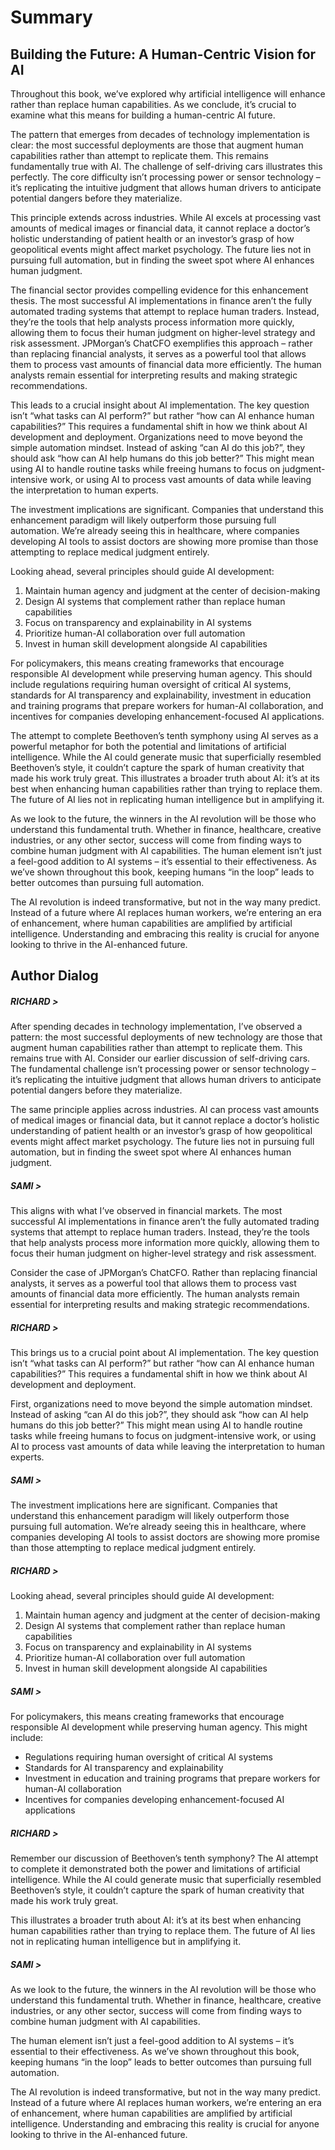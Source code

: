 # Summary {.unnumbered}

## Building the Future: A Human-Centric Vision for AI

Throughout this book, we've explored why artificial intelligence will enhance rather than replace human capabilities. As we conclude, it's crucial to examine what this means for building a human-centric AI future.

The pattern that emerges from decades of technology implementation is clear: the most successful deployments are those that augment human capabilities rather than attempt to replicate them. This remains fundamentally true with AI. The challenge of self-driving cars illustrates this perfectly. The core difficulty isn't processing power or sensor technology – it's replicating the intuitive judgment that allows human drivers to anticipate potential dangers before they materialize.

This principle extends across industries. While AI excels at processing vast amounts of medical images or financial data, it cannot replace a doctor's holistic understanding of patient health or an investor's grasp of how geopolitical events might affect market psychology. The future lies not in pursuing full automation, but in finding the sweet spot where AI enhances human judgment.

The financial sector provides compelling evidence for this enhancement thesis. The most successful AI implementations in finance aren't the fully automated trading systems that attempt to replace human traders. Instead, they're the tools that help analysts process information more quickly, allowing them to focus their human judgment on higher-level strategy and risk assessment. JPMorgan's ChatCFO exemplifies this approach – rather than replacing financial analysts, it serves as a powerful tool that allows them to process vast amounts of financial data more efficiently. The human analysts remain essential for interpreting results and making strategic recommendations.

This leads to a crucial insight about AI implementation. The key question isn't "what tasks can AI perform?" but rather "how can AI enhance human capabilities?" This requires a fundamental shift in how we think about AI development and deployment. Organizations need to move beyond the simple automation mindset. Instead of asking "can AI do this job?", they should ask "how can AI help humans do this job better?" This might mean using AI to handle routine tasks while freeing humans to focus on judgment-intensive work, or using AI to process vast amounts of data while leaving the interpretation to human experts.

The investment implications are significant. Companies that understand this enhancement paradigm will likely outperform those pursuing full automation. We're already seeing this in healthcare, where companies developing AI tools to assist doctors are showing more promise than those attempting to replace medical judgment entirely.

Looking ahead, several principles should guide AI development:

1. Maintain human agency and judgment at the center of decision-making
2. Design AI systems that complement rather than replace human capabilities
3. Focus on transparency and explainability in AI systems
4. Prioritize human-AI collaboration over full automation
5. Invest in human skill development alongside AI capabilities

For policymakers, this means creating frameworks that encourage responsible AI development while preserving human agency. This should include regulations requiring human oversight of critical AI systems, standards for AI transparency and explainability, investment in education and training programs that prepare workers for human-AI collaboration, and incentives for companies developing enhancement-focused AI applications.

The attempt to complete Beethoven's tenth symphony using AI serves as a powerful metaphor for both the potential and limitations of artificial intelligence. While the AI could generate music that superficially resembled Beethoven's style, it couldn't capture the spark of human creativity that made his work truly great. This illustrates a broader truth about AI: it's at its best when enhancing human capabilities rather than trying to replace them. The future of AI lies not in replicating human intelligence but in amplifying it.

As we look to the future, the winners in the AI revolution will be those who understand this fundamental truth. Whether in finance, healthcare, creative industries, or any other sector, success will come from finding ways to combine human judgment with AI capabilities. The human element isn't just a feel-good addition to AI systems – it's essential to their effectiveness. As we've shown throughout this book, keeping humans "in the loop" leads to better outcomes than pursuing full automation.

The AI revolution is indeed transformative, but not in the way many predict. Instead of a future where AI replaces human workers, we're entering an era of enhancement, where human capabilities are amplified by artificial intelligence. Understanding and embracing this reality is crucial for anyone looking to thrive in the AI-enhanced future.


## Author Dialog

##### **RICHARD >**

After spending decades in technology implementation, I've observed a pattern: the most successful deployments of new technology are those that augment human capabilities rather than attempt to replicate them. This remains true with AI. Consider our earlier discussion of self-driving cars. The fundamental challenge isn't processing power or sensor technology – it's replicating the intuitive judgment that allows human drivers to anticipate potential dangers before they materialize.

The same principle applies across industries. AI can process vast amounts of medical images or financial data, but it cannot replace a doctor's holistic understanding of patient health or an investor's grasp of how geopolitical events might affect market psychology. The future lies not in pursuing full automation, but in finding the sweet spot where AI enhances human judgment.

##### **SAMI >**

This aligns with what I've observed in financial markets. The most successful AI implementations in finance aren't the fully automated trading systems that attempt to replace human traders. Instead, they're the tools that help analysts process more information more quickly, allowing them to focus their human judgment on higher-level strategy and risk assessment.

Consider the case of JPMorgan's ChatCFO. Rather than replacing financial analysts, it serves as a powerful tool that allows them to process vast amounts of financial data more efficiently. The human analysts remain essential for interpreting results and making strategic recommendations.

##### **RICHARD >**

This brings us to a crucial point about AI implementation. The key question isn't "what tasks can AI perform?" but rather "how can AI enhance human capabilities?" This requires a fundamental shift in how we think about AI development and deployment.

First, organizations need to move beyond the simple automation mindset. Instead of asking "can AI do this job?", they should ask "how can AI help humans do this job better?" This might mean using AI to handle routine tasks while freeing humans to focus on judgment-intensive work, or using AI to process vast amounts of data while leaving the interpretation to human experts.

##### **SAMI >**

The investment implications here are significant. Companies that understand this enhancement paradigm will likely outperform those pursuing full automation. We're already seeing this in healthcare, where companies developing AI tools to assist doctors are showing more promise than those attempting to replace medical judgment entirely.

##### **RICHARD >**

Looking ahead, several principles should guide AI development:

1. Maintain human agency and judgment at the center of decision-making
2. Design AI systems that complement rather than replace human capabilities
3. Focus on transparency and explainability in AI systems
4. Prioritize human-AI collaboration over full automation
5. Invest in human skill development alongside AI capabilities

##### **SAMI >**

For policymakers, this means creating frameworks that encourage responsible AI development while preserving human agency. This might include:

- Regulations requiring human oversight of critical AI systems
- Standards for AI transparency and explainability
- Investment in education and training programs that prepare workers for human-AI collaboration
- Incentives for companies developing enhancement-focused AI applications

##### **RICHARD >**

Remember our discussion of Beethoven's tenth symphony? The AI attempt to complete it demonstrated both the power and limitations of artificial intelligence. While the AI could generate music that superficially resembled Beethoven's style, it couldn't capture the spark of human creativity that made his work truly great.

This illustrates a broader truth about AI: it's at its best when enhancing human capabilities rather than trying to replace them. The future of AI lies not in replicating human intelligence but in amplifying it.

##### **SAMI >**

As we look to the future, the winners in the AI revolution will be those who understand this fundamental truth. Whether in finance, healthcare, creative industries, or any other sector, success will come from finding ways to combine human judgment with AI capabilities.

The human element isn't just a feel-good addition to AI systems – it's essential to their effectiveness. As we've shown throughout this book, keeping humans "in the loop" leads to better outcomes than pursuing full automation.

The AI revolution is indeed transformative, but not in the way many predict. Instead of a future where AI replaces human workers, we're entering an era of enhancement, where human capabilities are amplified by artificial intelligence. Understanding and embracing this reality is crucial for anyone looking to thrive in the AI-enhanced future.